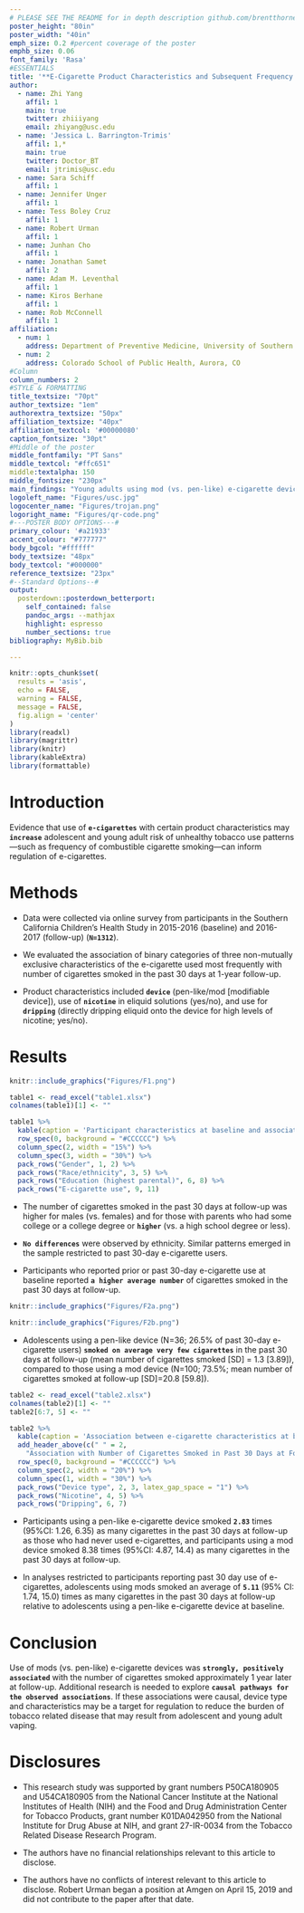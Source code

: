 ```yaml
---
# PLEASE SEE THE README for in depth description github.com/brentthorne/posterdown
poster_height: "80in"
poster_width: "40in"
emph_size: 0.2 #percent coverage of the poster
emphb_size: 0.06
font_family: 'Rasa'
#ESSENTIALS
title: '**E-Cigarette Product Characteristics and Subsequent Frequency of Cigarette Smoking**'
author:
  - name: Zhi Yang
    affil: 1
    main: true
    twitter: zhiiiyang
    email: zhiyang@usc.edu
  - name: 'Jessica L. Barrington-Trimis'
    affil: 1,*
    main: true
    twitter: Doctor_BT
    email: jtrimis@usc.edu
  - name: Sara Schiff
    affil: 1
  - name: Jennifer Unger
    affil: 1
  - name: Tess Boley Cruz
    affil: 1
  - name: Robert Urman
    affil: 1
  - name: Junhan Cho
    affil: 1
  - name: Jonathan Samet
    affil: 2
  - name: Adam M. Leventhal
    affil: 1
  - name: Kiros Berhane
    affil: 1
  - name: Rob McConnell
    affil: 1
affiliation:
  - num: 1
    address: Department of Preventive Medicine, University of Southern California, Los Angeles, CA
  - num: 2
    address: Colorado School of Public Health, Aurora, CO
#Column
column_numbers: 2
#STYLE & FORMATTING
title_textsize: "70pt"
author_textsize: "1em"
authorextra_textsize: "50px"
affiliation_textsize: "40px"
affiliation_textcol: '#00000080'
caption_fontsize: "30pt"
#Middle of the poster
middle_fontfamily: "PT Sans"
middle_textcol: "#ffc651"
middle:textalpha: 150
middle_fontsize: "230px"
main_findings: "Young adults using mod (vs. pen-like) e-cigarette devices at baseline smoked **more than 6 times** as many cigarettes in the past 30 days at follow-up."
logoleft_name: "Figures/usc.jpg"
logocenter_name: "Figures/trojan.png"
logoright_name: "Figures/qr-code.png"
#---POSTER BODY OPTIONS---#
primary_colour: '#a21933'
accent_colour: "#777777"
body_bgcol: "#ffffff"
body_textsize: "48px"
body_textcol: "#000000"
reference_textsize: "23px"
#--Standard Options--#
output: 
  posterdown::posterdown_betterport:
    self_contained: false
    pandoc_args: --mathjax
    highlight: espresso
    number_sections: true
bibliography: MyBib.bib

---
```


```r
knitr::opts_chunk$set(
  results = 'asis',
  echo = FALSE,
  warning = FALSE,
  message = FALSE,
  fig.align = 'center'
)
library(readxl)
library(magrittr)
library(knitr)
library(kableExtra)
library(formattable)
```

# Introduction

Evidence that use of **`e-cigarettes`** with certain product characteristics may **`increase`** adolescent and young adult risk of unhealthy tobacco use patterns—such as frequency of combustible cigarette smoking—can inform regulation of e-cigarettes. 

# Methods

- Data were collected via online survey from participants in the Southern California Children’s Health Study in 2015-2016 (baseline) and 2016-2017 (follow-up) (**`N=1312`**). 

- We evaluated the association of binary categories of three non-mutually exclusive characteristics of the e-cigarette used most frequently with number of cigarettes smoked in the past 30 days at 1-year follow-up.

- Product characteristics included **`device`** (pen-like/mod [modifiable device]), use of **`nicotine`** in eliquid solutions (yes/no), and use for **`dripping`** (directly dripping eliquid onto the device for high levels of nicotine; yes/no).

# Results

```r
knitr::include_graphics("Figures/F1.png")
```


```r
table1 <- read_excel("table1.xlsx")
colnames(table1)[1] <- ""

table1 %>% 
  kable(caption = 'Participant characteristics at baseline and association of each characteristic with number of cigarettes smoked in the past 30 days at follow-up; N = 1312.', align = 'c') %>%
  row_spec(0, background = "#CCCCCC") %>%
  column_spec(2, width = "15%") %>%
  column_spec(3, width = "30%") %>%
  pack_rows("Gender", 1, 2) %>%
  pack_rows("Race/ethnicity", 3, 5) %>%
  pack_rows("Education (highest parental)", 6, 8) %>%
  pack_rows("E-cigarette use", 9, 11)
```

- The number of cigarettes smoked in the past 30 days at follow-up was higher for males (vs. females) and for those with parents who had some college or a college degree or **`higher`** (vs. a high school degree or less). 

- **`No differences`** were observed by ethnicity. Similar patterns emerged in the sample restricted to past 30-day e-cigarette users.

- Participants who reported prior or past 30-day e-cigarette use at baseline reported **`a higher average number`** of cigarettes smoked in the past 30 days at follow-up. 


```r
knitr::include_graphics("Figures/F2a.png")
```

```r
knitr::include_graphics("Figures/F2b.png")
```


- Adolescents using a pen-like device (N=36; 26.5% of past 30-day e-cigarette users) **`smoked on average very few cigarettes`** in the past 30 days at follow-up (mean number of cigarettes smoked [SD] = 1.3 [3.89]), compared to those using a mod device (N=100; 73.5%; mean number of cigarettes smoked at follow-up [SD]=20.8 [59.8]). 


```r
table2 <- read_excel("table2.xlsx")
colnames(table2)[1] <- ""
table2[6:7, 5] <- ""

table2 %>% 
  kable(caption = 'Association between e-cigarette characteristics at baseline and number of cigarettes smoked in the past 30 days at follow-up; N=1312', align = 'c') %>%
  add_header_above(c(" " = 2, 
    "Association with Number of Cigarettes Smoked in Past 30 Days at Follow-up" = 3),  background = "#CCCCCC") %>%
  row_spec(0, background = "#CCCCCC") %>%
  column_spec(2, width = "20%") %>%
  column_spec(1, width = "30%") %>%
  pack_rows("Device type", 2, 3, latex_gap_space = "1") %>%
  pack_rows("Nicotine", 4, 5) %>%
  pack_rows("Dripping", 6, 7)
```

- Participants using a pen-like e-cigarette device smoked **`2.83`** times (95%CI: 1.26, 6.35) as many cigarettes in the past 30 days at follow-up as those who had never used e-cigarettes, and participants using a mod device smoked 8.38 times (95%CI: 4.87, 14.4) as many cigarettes in the past 30 days at follow-up. 

- In analyses restricted to participants reporting past 30 day use of e-cigarettes, adolescents using mods smoked an average of **`5.11`** (95% CI: 1.74, 15.0) times as many cigarettes in the past 30 days at follow-up relative to adolescents using a pen-like e-cigarette device at baseline. 

# Conclusion

Use of mods (vs. pen-like) e-cigarette devices was **`strongly, positively associated`** with the number of cigarettes smoked approximately 1 year later at follow-up. Additional research is needed to explore **`causal pathways for the observed associations`**. If these associations were causal, device type and characteristics may be a target for regulation to reduce the burden of tobacco related disease that may result from adolescent and young adult vaping.

# Disclosures

- This research study was supported by grant numbers P50CA180905 and U54CA180905 from the National Cancer Institute at the National Institutes of Health (NIH) and the Food and Drug Administration Center for Tobacco Products, grant number K01DA042950 from the National Institute for Drug Abuse at NIH, and grant 27-IR-0034 from the Tobacco Related Disease Research Program.

- The authors have no financial relationships relevant to this article to disclose.

- The authors have no conflicts of interest relevant to this article to disclose. Robert Urman began a position at Amgen on April 15, 2019 and did not contribute to the paper after that date.
